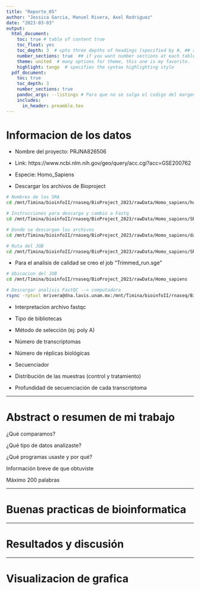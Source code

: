 ```yaml
---
title: "Reporte_05"
author: "Jessica Garcia, Manuel Rivera, Axel Rodriguez"
date: "2023-03-03"
output:
  html_document:
    toc: true # table of content true
    toc_float: yes
    toc_depth: 3  # upto three depths of headings (specified by #, ## and ###)
    number_sections: true  ## if you want number sections at each table header
    theme: united  # many options for theme, this one is my favorite.
    highlight: tango  # specifies the syntax highlighting style
  pdf_document: 
    toc: true
    toc_depth: 3
    number_sections: true
    pandoc_args: --listings # Para que no se salga el codigo del margen
    includes:
      in_header: preamble.tex
---
```



# Informacion de los datos

- Nombre del proyecto: PRJNA826506

- Link: https://www.ncbi.nlm.nih.gov/geo/query/acc.cgi?acc=GSE200762

- Especie: Homo_Sapiens

- Descargar los archivos de Bioproject
```bash 
# Nombres de los SRA
cd /mnt/Timina/bioinfoII/rnaseq/BioProject_2023/rawData/Homo_sapiens/human_fastq.txt

# Instrucciones para descarga y cambio a Fastq
cd /mnt/Timina/bioinfoII/rnaseq/BioProject_2023/rawData/Homo_sapiens/SRAData_dow.sh

# Donde se descargan los archivos
cd /mnt/Timina/bioinfoII/rnaseq/BioProject_2023/rawData/Homo_sapiens/data

# Ruta del JOB
cd /mnt/Timina/bioinfoII/rnaseq/BioProject_2023/rawData/Homo_sapiens/SRA_run.sge
```

- Para el analisis de calidad se creo el job "Trimmed_run.sge"
```bash
# Ubicacion del JOB
cd /mnt/Timina/bioinfoII/rnaseq/BioProject_2023/rawData/Homo_sapiens

# Descargar analisis FastQC --> computadora
rsync -rptuvl mrivera@dna.lavis.unam.mx:/mnt/Timina/bioinfoII/rnaseq/BioProject_2023/rawData/Homo_sapiens/FastQC_rawData ./Documents
```
- Interpretacion archivo fastqc

- Tipo de bibliotecas

- Método de selección (ej: poly A)

- Número de transcriptomas

- Número de réplicas biológicas

- Secuenciador

- Distribución de las muestras (control y tratamiento)

- Profundidad de secuenciación de cada transcriptoma

--------------------------------------------------------------------------------

# Abstract o resumen de mi trabajo

¿Qué comparamos?

¿Qué tipo de datos analizaste?

¿Qué programas usaste y por qué?

Información breve de que obtuviste

Máximo 200 palabras

--------------------------------------------------------------------------------

# Buenas practicas de bioinformatica




--------------------------------------------------------------------------------

# Resultados y discusión




--------------------------------------------------------------------------------

# Visualizacion de grafica









